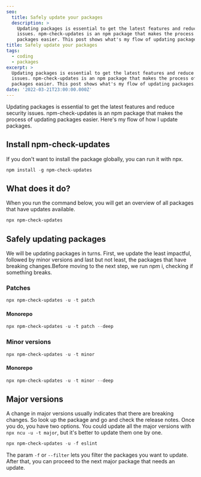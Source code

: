 ```yaml
---
seo:
  title: Safely update your packages
  description: >
    Updating packages is essential to get the latest features and reduce security
    issues. npm-check-updates is an npm package that makes the process of updating
    packages easier. This post shows what's my flow of updating packages.
title: Safely update your packages
tags:
  - coding
  - packages
excerpt: >
  Updating packages is essential to get the latest features and reduce security
  issues. npm-check-updates is an npm package that makes the process of updating
  packages easier. This post shows what's my flow of updating packages.
date: '2022-03-21T23:00:00.000Z'
---
```


Updating packages is essential to get the latest features and reduce security
issues. npm-check-updates is an npm package that makes the process of updating
packages easier. Here's my flow of how I update packages.

## Install npm-check-updates

If you don't want to install the package globally, you can run it with npx.

```powershell
npm install -g npm-check-updates
```

## What does it do?

When you run the command below, you will get an overview of all packages that
have updates available.&#x20;

```powershell
npx npm-check-updates
```

## Safely updating packages

We will be updating packages in turns. First, we update the least impactful,
followed by minor versions and last but not least, the packages that have
breaking changes.Before moving to the next step, we run npm i, checking if
something breaks.

### Patches

```powershell
npx npm-check-updates -u -t patch
```

#### Monorepo

```powershell
npx npm-check-updates -u -t patch --deep
```

### Minor versions

```powershell
npx npm-check-updates -u -t minor
```

#### Monorepo

```powershell
npx npm-check-updates -u -t minor --deep
```

## Major versions

A change in major versions usually indicates that there are breaking changes. So
look up the package and go and check the release notes. Once you do, you have
two options. You could update all the major versions with `npx ncu -u -t major`,
but it's better to update them one by one.

```powershell
npx npm-check-updates -u -f eslint
```

The param `-f` or `--filter` lets you filter the packages you want to update.
After that, you can proceed to the next major package that needs an update.
